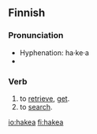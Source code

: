 ==Finnish==

===Pronunciation===
* Hyphenation: ha·ke·a
* {{IPA|/ˈhɑke̞ɑ(ʔ)/|lang=fi}}

===Verb===
{{fi-verb|ha|type=13|grad=D}}

# to [[retrieve]], [[get]].
# to [[search]].

[[io:hakea]]
[[fi:hakea]]